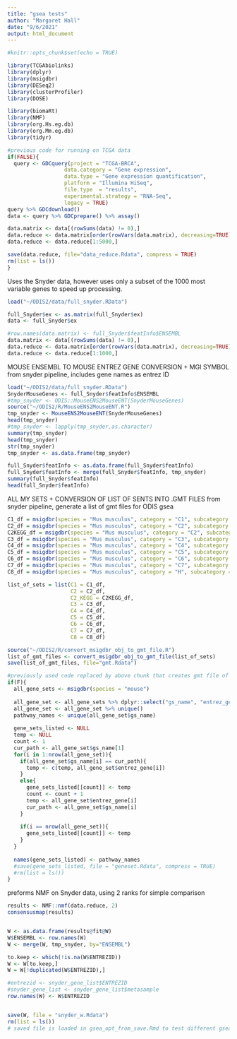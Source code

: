 ```yaml
---
title: "gsea tests"
author: "Margaret Hall"
date: "9/6/2021"
output: html_document
---
```


```r
#knitr::opts_chunk$set(echo = TRUE)

library(TCGAbiolinks)
library(dplyr)
library(msigdbr)
library(DESeq2)
library(clusterProfiler)
library(DOSE)

library(biomaRt)
library(NMF)
library(org.Hs.eg.db)
library(org.Mm.eg.db)
library(tidyr)
```

```r
#previous code for running on TCGA data
if(FALSE){
  query <- GDCquery(project = "TCGA-BRCA",
                  data.category = "Gene expression",
                  data.type = "Gene expression quantification",
                  platform = "Illumina HiSeq", 
                  file.type  = "results",
                  experimental.strategy = "RNA-Seq",
                  legacy = TRUE)
query %>% GDCdownload()
data <- query %>% GDCprepare() %>% assay()

data.matrix <- data[(rowSums(data) != 0),]
data.reduce <- data.matrix[order(rowVars(data.matrix), decreasing=TRUE),]
data.reduce <- data.reduce[1:5000,]

save(data.reduce, file="data_reduce.Rdata", compress = TRUE)
rm(list = ls())
}
```

Uses the Snyder data, however uses only a subset of the 1000 most variable genes to speed up processing.
```r
load("~/ODIS2/data/full_snyder.RData")

full_Snyder$ex <- as.matrix(full_Snyder$ex)
data <- full_Snyder$ex

#row.names(data.matrix) <- full_Snyder$featInfo$ENSEMBL
data.matrix <- data[(rowSums(data) != 0),]
data.reduce <- data.matrix[order(rowVars(data.matrix), decreasing=TRUE),]
data.reduce <- data.reduce[1:1000,]
```

MOUSE ENSEMBL TO MOUSE ENTREZ GENE CONVERSION + MGI SYMBOL
from snyder pipeline, includes gene names as entrez ID
```r
load("~/ODIS2/data/full_snyder.RData")
SnyderMouseGenes <- full_Snyder$featInfo$ENSEMBL
#tmp_snyder <- ODIS::MouseENS2MouseENT(SnyderMouseGenes)
source("~/ODIS2/R/MouseENS2MouseENT.R")
tmp_snyder <- MouseENS2MouseENT(SnyderMouseGenes)
head(tmp_snyder)
#tmp_snyder <- lapply(tmp_snyder,as.character)
summary(tmp_snyder)
head(tmp_snyder)
str(tmp_snyder)
tmp_snyder <- as.data.frame(tmp_snyder)

full_Snyder$featInfo <- as.data.frame(full_Snyder$featInfo)
full_Snyder$featInfo <- merge(full_Snyder$featInfo, tmp_snyder)
summary(full_Snyder$featInfo)
head(full_Snyder$featInfo)
```

ALL MY SETS + CONVERSION OF LIST OF SENTS INTO .GMT FILES
from snyder pipeline, generate a list of gmt files for ODIS gsea
```r

C1_df = msigdbr(species = "Mus musculus", category = "C1", subcategory = "")
C2_df = msigdbr(species = "Mus musculus", category = "C2", subcategory = "CGP")
C2KEGG_df = msigdbr(species = "Mus musculus", category = "C2", subcategory = "CP:KEGG")
C3_df = msigdbr(species = "Mus musculus", category = "C3", subcategory = "MIR:MIRDB")
C4_df = msigdbr(species = "Mus musculus", category = "C4", subcategory = "CGN")
C5_df = msigdbr(species = "Mus musculus", category = "C5", subcategory = "BP")
C6_df = msigdbr(species = "Mus musculus", category = "C6", subcategory = "")
C7_df = msigdbr(species = "Mus musculus", category = "C7", subcategory = "IMMUNESIGDB")
C8_df = msigdbr(species = "Mus musculus", category = "H", subcategory = "")

list_of_sets = list(C1 = C1_df,
                    C2 = C2_df,
                    C2_KEGG = C2KEGG_df,
                    C3 = C3_df,
                    C4 = C4_df,
                    C5 = C5_df,
                    C6 = C6_df,
                    C7 = C7_df,
                    C8 = C8_df)

source("~/ODIS2/R/convert_msigdbr_obj_to_gmt_file.R")
list_of_gmt_files <- convert_msigdbr_obj_to_gmt_file(list_of_sets)
save(list_of_gmt_files, file="gmt.Rdata")
```

```r
#previously used code replaced by above chunk that creates gmt file of all pathways
if(F){
  all_gene_sets <- msigdbr(species = "mouse")
  
  all_gene_set <- all_gene_sets %>% dplyr::select("gs_name", "entrez_gene")
  all_gene_set <- all_gene_set %>% unique()
  pathway_names <- unique(all_gene_set$gs_name)
  
  gene_sets_listed <- NULL
  temp <- NULL
  count <- 1
  cur_path <- all_gene_set$gs_name[1]
  for(i in 1:nrow(all_gene_set)){
    if(all_gene_set$gs_name[i] == cur_path){
      temp <- c(temp, all_gene_set$entrez_gene[i])
    }
    else{
      gene_sets_listed[[count]] <- temp
      count <- count + 1 
      temp <- all_gene_set$entrez_gene[i]
      cur_path <- all_gene_set$gs_name[i]
    }
    
    if(i == nrow(all_gene_set)){
      gene_sets_listed[[count]] <- temp
    }
  }
  
  names(gene_sets_listed) <- pathway_names
  #save(gene_sets_listed, file = "geneset.Rdata", compress = TRUE)
  #rm(list = ls())
}
```

preforms NMF on Snyder data, using 2 ranks for simple comparison
```r
results <- NMF::nmf(data.reduce, 2)
consensusmap(results)


W <- as.data.frame(results@fit@W)
W$ENSEMBL <- row.names(W)
W <- merge(W, tmp_snyder, by="ENSEMBL")

to.keep <- which(!is.na(W$ENTREZID))
W <- W[to.keep,]
W = W[!duplicated(W$ENTREZID),]

#entrezid <- snyder_gene_list$ENTREZID
#snyder_gene_list <- snyder_gene_list$metasample
row.names(W) <- W$ENTREZID


save(W, file = "snyder_w.Rdata")
rm(list = ls())
# saved file is loaded in gsea_opt_from_save.Rmd to test different gsea packages/algorithms
```

